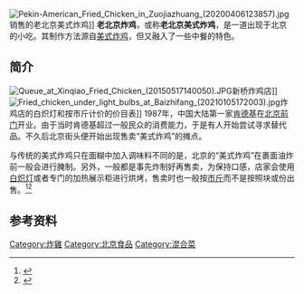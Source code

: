 [[File:Pekin-American_Fried_Chicken_in_Zuojiazhuang_(20200406123857).jpg|thumb]]销售的老北京美式炸鸡]]
'''老北京炸鸡'''，或称'''老北京美式炸鸡'''，是一道出现于北京的小吃。其制作方法源自[[美国菜|美式]][[炸鸡|炸鸡]]，但又融入了一些中餐的特色。

==简介==
[[File:Queue_at_Xinqiao_Fried_Chicken_(20150517140050).JPG|thumb]]新桥炸鸡店]]
[[File:Fried_chicken_under_light_bulbs_at_Baizhifang_(20210105172003).jpg|thumb]]炸鸡店的白炽灯和按市斤计价的价目表]]
1987年，中国大陆第一家[[肯德基|肯德基]]在[[北京|北京]][[前门|前门]]开业。由于当时肯德基超过一般民众的消费能力，于是有人开始尝试寻求替代品。不久后北京街头便开始出现售卖“美式炸鸡”的摊点。

与传统的美式炸鸡只在面糊中加入调味料不同的是，北京的“美式炸鸡”在裹面油炸前一般会进行腌制。另外，一般都是事先炸制好再售卖，为保持口感，店家会使用[[白炽灯|白炽灯]]或者专门的加热展示柜进行烘烤，售卖时也一般按[[市斤|市斤]]而不是按照块或份出售。<ref>{{cite web |author1=青春北京 |title=这个“和老北京没有半毛钱关系”的北京美食，你一定吃过 |url=https://www.thepaper.cn/newsDetail_forward_9468680 |website=澎湃 |accessdate=2020-11-05 |language=zh-hans |date=2020-10-05}}</ref><ref>{{cite web |title=竟然真的存在"老北京美式炸鸡"这种东西? |url=http://travel.163.com/17/1229/00/D6PJ7I6900067VF3.html |website=网易 |publisher=果壳网 |accessdate=2020-11-05 |language=zh-hans |date=2017-12-29 |archive-date=2020-08-10 |archive-url=https://web.archive.org/web/20200810061458/https://travel.163.com/17/1229/00/D6PJ7I6900067VF3.html |dead-url=no }}</ref>

==参考资料==
{{reflist}}

[[Category:炸雞|Category:炸雞]]
[[Category:北京食品|Category:北京食品]]
[[Category:混合菜|Category:混合菜]]
{{food-stub}}